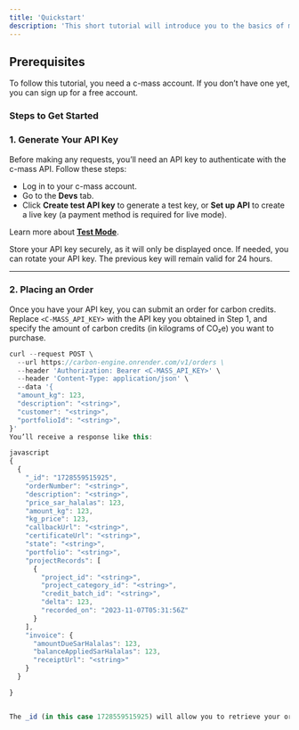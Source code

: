 ```yaml
---
title: 'Quickstart'
description: 'This short tutorial will introduce you to the basics of making requests to the c-mass API.'
---
```


## Prerequisites

To follow this tutorial, you need a c-mass account. If you don’t have one yet, you can sign up for a free account.

### Steps to Get Started

### 1. **Generate Your API Key**

Before making any requests, you’ll need an API key to authenticate with the c-mass API. Follow these steps:

- Log in to your c-mass account.
- Go to the **Devs** tab.
- Click **Create test API key** to generate a test key, or **Set up API** to create a live key (a payment method is required for live mode).

<Note> Learn more about <a href='/api-reference/introduction#test-mode'>**Test Mode**</a>.</Note>

<Warning> Store your API key securely, as it will only be displayed once. If needed, you can rotate your API key. The previous key will remain valid for 24 hours.</Warning>

---

### 2. **Placing an Order**

Once you have your API key, you can submit an order for carbon credits. Replace `<C-MASS_API_KEY>` with the API key you obtained in Step 1, and specify the amount of carbon credits (in kilograms of CO₂e) you want to purchase.

```javascript
curl --request POST \
  --url https://carbon-engine.onrender.com/v1/orders \
  --header 'Authorization: Bearer <C-MASS_API_KEY>' \
  --header 'Content-Type: application/json' \
  --data '{
  "amount_kg": 123,
  "description": "<string>",
  "customer": "<string>",
  "portfolioId": "<string>",
}'
You’ll receive a response like this:

javascript
{
  {
    "_id": "1728559515925",
    "orderNumber": "<string>",
    "description": "<string>",
    "price_sar_halalas": 123,
    "amount_kg": 123,
    "kg_price": 123,
    "callbackUrl": "<string>",
    "certificateUrl": "<string>",
    "state": "<string>",
    "portfolio": "<string>",
    "projectRecords": [
      {
        "project_id": "<string>",
        "project_category_id": "<string>",
        "credit_batch_id": "<string>",
        "delta": 123,
        "recorded_on": "2023-11-07T05:31:56Z"
      }
    ],
    "invoice": {
      "amountDueSarHalalas": 123,
      "balanceAppliedSarHalalas": 123,
      "receiptUrl": "<string>"
    }
  }

}


The _id (in this case 1728559515925) will allow you to retrieve your order.